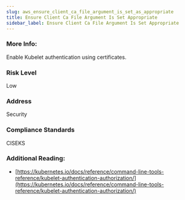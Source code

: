 ```yaml
---
slug: aws_ensure_client_ca_file_argument_is_set_as_appropriate
title: Ensure Client Ca File Argument Is Set Appropriate
sidebar_label: Ensure Client Ca File Argument Is Set Appropriate
---
```


### More Info:

Enable Kubelet authentication using certificates.

### Risk Level

Low

### Address

Security

### Compliance Standards

CISEKS

### Additional Reading:

- [https://kubernetes.io/docs/reference/command-line-tools-reference/kubelet-authentication-authorization/](https://kubernetes.io/docs/reference/command-line-tools-reference/kubelet-authentication-authorization/) 

